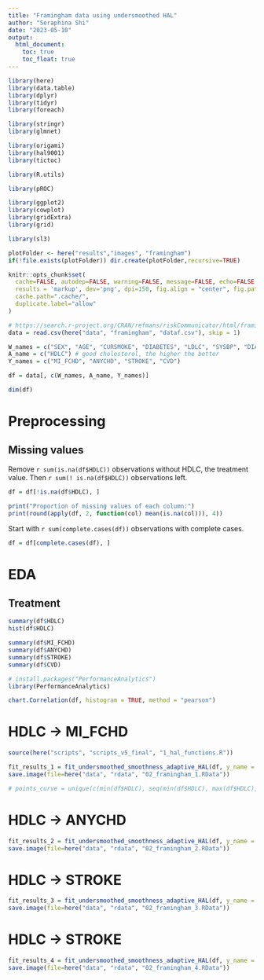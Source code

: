 ```yaml
---
title: "Framingham data using undersmoothed HAL"
author: "Seraphina Shi"
date: "2023-05-10"
output:
  html_document:
    toc: true
    toc_float: true
---
```


```r
library(here)
library(data.table)
library(dplyr)
library(tidyr)
library(foreach)

library(stringr)
library(glmnet)

library(origami)
library(hal9001)
library(tictoc)

library(R.utils)

library(pROC)

library(ggplot2)
library(cowplot)
library(gridExtra)
library(grid)

library(sl3)
```

```r
plotFolder <- here("results","images", "framingham")
if(!file.exists(plotFolder)) dir.create(plotFolder,recursive=TRUE)

knitr::opts_chunk$set(
  cache=FALSE, autodep=FALSE, warning=FALSE, message=FALSE, echo=FALSE,
  results = 'markup', dev='png', dpi=150, fig.align = "center", fig.path=paste0(plotFolder, "/"),
  cache.path=".cache/",
  duplicate.label="allow"
)
```

```r
# https://search.r-project.org/CRAN/refmans/riskCommunicator/html/framingham.html
data = read.csv(here("data", "framingham", "dataf.csv"), skip = 1)

W_names = c("SEX", "AGE", "CURSMOKE", "DIABETES", "LDLC", "SYSBP", "DIABP", "CIGPDAY", "BMI", "GLUCOSE", "educ", "PREVCHD", "PREVAP", "PREVMI", "PREVSTRK", "PREVHYP")
A_name = c("HDLC") # good cholesterol, the higher the better
Y_names = c("MI_FCHD", "ANYCHD", "STROKE", "CVD")

df = data[, c(W_names, A_name, Y_names)]

dim(df)
```

# Preprocessing
## Missing values 
Remove `r sum(is.na(df$HDLC))` observations without HDLC, the treatment value. Then `r sum(! is.na(df$HDLC))` observations left.
```r
df = df[!is.na(df$HDLC), ]

print("Proportion of missing values of each column:")
print(round(apply(df, 2, function(col) mean(is.na(col))), 4))
```

Start with `r sum(complete.cases(df))` observations with complete cases. 
```r
df = df[complete.cases(df), ]
```

# EDA
## Treatment
```r
summary(df$HDLC)
hist(df$HDLC)
```


```r
summary(df$MI_FCHD)
summary(df$ANYCHD)
summary(df$STROKE)
summary(df$CVD)
```

```r
# install.packages("PerformanceAnalytics")
library(PerformanceAnalytics)

chart.Correlation(df, histogram = TRUE, method = "pearson")
```

# HDLC -> MI_FCHD
```r
source(here("scripts", "scripts_v5_final", "1_hal_functions.R"))

fit_results_1 = fit_undersmoothed_smoothness_adaptive_HAL(df, y_name = "MI_FCHD", x_names = c(A_name, W_names), family = "binomial")
save.image(file=here("data", "rdata", "02_framingham_1.RData"))

# points_curve = unique(c(min(df$HDLC), seq(min(df$HDLC), max(df$HDLC), by = 10), max(df$HDLC)))

```

# HDLC -> ANYCHD
```r
fit_results_2 = fit_undersmoothed_smoothness_adaptive_HAL(df, y_name = "ANYCHD", x_names = c(A_name, W_names), family = "binomial")
save.image(file=here("data", "rdata", "02_framingham_2.RData"))


```


# HDLC -> STROKE
```r
fit_results_3 = fit_undersmoothed_smoothness_adaptive_HAL(df, y_name = "STROKE", x_names = c(A_name, W_names), family = "binomial")
save.image(file=here("data", "rdata", "02_framingham_3.RData"))
```

# HDLC -> STROKE
```r
fit_results_4 = fit_undersmoothed_smoothness_adaptive_HAL(df, y_name = "CVD", x_names = c(A_name, W_names), family = "binomial")
save.image(file=here("data", "rdata", "02_framingham_4.RData"))

```

